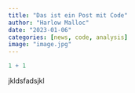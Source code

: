 ```yaml
---
title: "Das ist ein Post mit Code"
author: "Harlow Malloc"
date: "2023-01-06"
categories: [news, code, analysis]
image: "image.jpg"
---
```



```r
1 + 1
```



jkldsfadsjkl

